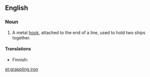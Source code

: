 ==English==

===Noun===
{{en-noun|head=[[grappling]] [[iron]]}}

# {{nautical}} A metal [[hook]], attached to the end of a line, used to hold two ships together.

====Translations====
{{trans-top|metal hook used to hold two ships together}}
* Finnish: {{t-|fi|entraushaka}}
{{trans-mid}}
{{trans-bottom}}

[[et:grappling iron]]